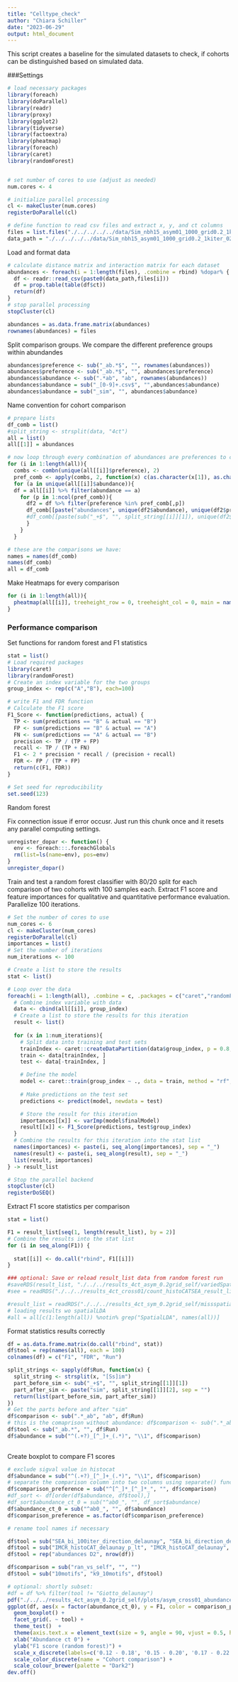 ```yaml
---
title: "Celltype_check"
author: "Chiara Schiller"
date: "2023-06-29"
output: html_document
---
```

This script creates a baseline for the simulated datasets to check, if cohorts can be distinguished based on simulated data. 

###Settings
```r
# load necessary packages
library(foreach)
library(doParallel)
library(readr)
library(proxy)
library(ggplot2)
library(tidyverse)
library(factoextra)
library(pheatmap)
library(foreach)
library(caret)
library(randomForest)


# set number of cores to use (adjust as needed)
num.cores <- 4

# initialize parallel processing
cl <- makeCluster(num.cores)
registerDoParallel(cl)

# define function to read csv files and extract x, y, and ct columns
files = list.files("./../../../../data/Sim_nbh15_asym01_1000_grid0.2_1kiter_025kswap/", pattern = ".csv")
data_path = "./../../../../data/Sim_nbh15_asym01_1000_grid0.2_1kiter_025kswap/"
```

Load and format data
```r
# calculate distance matrix and interaction matrix for each dataset
abundances <- foreach(i = 1:length(files), .combine = rbind) %dopar% {
  df <- readr::read_csv(paste0(data_path,files[i]))
  df = prop.table(table(df$ct))
  return(df)
}
# stop parallel processing
stopCluster(cl)

abundances = as.data.frame.matrix(abundances)
rownames(abundances) = files

```

Split comparison groups. We compare the different preference groups within abundandes
```r
abundances$preference <- sub("_ab.*$", "", rownames(abundances))
abundances$preference <- sub("_ab.*$", "", abundances$preference)
abundances$abundance <- sub(".*ab", "ab", rownames(abundances))
abundances$abundance = sub("_[0-9]+.csv$", "",abundances$abundance)
abundances$abundance = sub("_sim", "", abundances$abundance)
```

Name convention for cohort comparison
```r
# prepare lists
df_comb = list()
#split_string <- strsplit(data, "4ct")
all = list()
all[[1]] = abundances

# now loop through every combination of abundances are preferences to compare all tools withtin their abundances
for (i in 1:length(all)){
  combs <- combn(unique(all[[i]]$preference), 2)
  pref_comb <- apply(combs, 2, function(x) c(as.character(x[1]), as.character(x[2])))
  for (a in unique(all[[i]]$abundance)){
  df = all[[i]] %>% filter(abundance == a)
    for (p in 1:ncol(pref_comb)){
      df2 = df %>% filter(preference %in% pref_comb[,p]) 
      df_comb[[paste("abundances", unique(df2$abundance), unique(df2$preference)[1], "vs", unique(df2$preference)[2], sep = "_")]] = df2 %>% select(-preference, -abundance)
      #df_comb[[paste(sub("_+$", "", split_string[[i]][1]), unique(df2$abundance), paste(pref_comb[,p], sep = "_vs_"), sep = "_")]] = df2
      }
    }
  }

# these are the comparisons we have:
names = names(df_comb)
names(df_comb)
all = df_comb
```

Make Heatmaps for every comparison
```r
for (i in 1:length(all)){
  pheatmap(all[[i]], treeheight_row = 0, treeheight_col = 0, main = names(all)[i], cluster_rows = F)
}
```

### Performance comparison

Set functions for random forest and F1 statistics
```r
stat = list()
# Load required packages
library(caret)
library(randomForest)
# Create an index variable for the two groups
group_index <- rep(c("A","B"), each=100)

# write F1 and FDR function
# Calculate the F1 score
F1_Score <- function(predictions, actual) {
  TP <- sum(predictions == "B" & actual == "B")
  FP <- sum(predictions == "B" & actual == "A")
  FN <- sum(predictions == "A" & actual == "B")
  precision <- TP / (TP + FP)
  recall <- TP / (TP + FN)
  F1 <- 2 * precision * recall / (precision + recall)
  FDR <- FP / (TP + FP)
  return(c(F1, FDR))
}

# Set seed for reproducibility
set.seed(123)
```


Random forest

Fix connection issue if error occusr. Just run this chunk once and it resets any parallel computing settings.
```r
unregister_dopar <- function() {
  env <- foreach:::.foreachGlobals
  rm(list=ls(name=env), pos=env)
}
unregister_dopar()
```

Train and test a random forest classifier with 80/20 split for each comparison of two cohorts with 100 samples each.
Extract F1 score and feature importances for qualitative and quantitative performance evaluation.
Parallelize 100 iterations.
```r
# Set the number of cores to use
num_cores <- 6
cl <- makeCluster(num_cores)
registerDoParallel(cl)
importances = list()
# Set the number of iterations
num_iterations <- 100

# Create a list to store the results
stat <- list()

# Loop over the data
foreach(i = 1:length(all), .combine = c, .packages = c("caret","randomForest")) %dopar% {
  # Combine index variable with data
  data <- cbind(all[[i]], group_index)
  # Create a list to store the results for this iteration
  result <- list()
  
  for (x in 1:num_iterations){
    # Split data into training and test sets
    trainIndex <- caret::createDataPartition(data$group_index, p = 0.8, list = FALSE, times = 1)
    train <- data[trainIndex, ]
    test <- data[-trainIndex, ]

    # Define the model
    model <- caret::train(group_index ~ ., data = train, method = "rf", trControl = trainControl(method = "cv", number = 5))
    
    # Make predictions on the test set
    predictions <- predict(model, newdata = test)

    # Store the result for this iteration
    importances[[x]] <- varImp(model$finalModel)
    result[[x]] <- F1_Score(predictions, test$group_index)
  }
  # Combine the results for this iteration into the stat list
  names(importances) <- paste(i, seq_along(importances), sep = "_")
  names(result) <- paste(i, seq_along(result), sep = "_")
  list(result, importances)
} -> result_list

# Stop the parallel backend
stopCluster(cl)
registerDoSEQ()
```

Extract F1 score statistics per comparison
```r
stat = list()

F1 = result_list[seq(1, length(result_list), by = 2)]
# Combine the results into the stat list
for (i in seq_along(F1)) {
  
  stat[[i]] <- do.call("rbind", F1[[i]])
}

### optional: Save or reload result_list data from random forest run
#saveRDS(result_list, "./../../results_4ct_asym_0.2grid_self/variedSpatialLDA_result_list_4ct_cross01.rds")
#see = readRDS("./../../results_4ct_cross01/count_histoCATSEA_result_list_4ct_cross01.rds")

#result_list = readRDS("./../../results_4ct_sym_0.2grid_self/missspatialLDA_result_list_4ct_self00.rds")
# loading results wo spatialLDA
#all = all[c(1:length(all)) %notin% grep("SpatialLDA", names(all))]
```

Format statistics results correctly

```r
df = as.data.frame.matrix(do.call("rbind", stat))
df$tool = rep(names(all), each = 100)
colnames(df) = c("F1", "FDR", "Run")

split_strings <- sapply(df$Run, function(x) {
  split_string <- strsplit(x, "[Ss]im")
  part_before_sim <- sub("_+$", "", split_string[[1]][1])
  part_after_sim <- paste("sim", split_string[[1]][2], sep = "")
  return(list(part_before_sim, part_after_sim))
})
# Get the parts before and after "sim"
df$comparison <- sub(".*_ab", "ab", df$Run)
# this is the comaprison without abundance: df$comparison <- sub(".*_ab._[0-9]\\.[0-9]*_", "", names(all)), just took me long and I did not want to delete it
df$tool <- sub("_ab.*", "", df$Run)
df$abundance = sub("^(.+?)_[^_]+_(.*)", "\\1", df$comparison)
  
```

Create boxplot to compare F1 scores
```r
# exclude sigval value in histocat
df$abundance = sub("^(.+?)_[^_]+_(.*)", "\\1", df$comparison)
# separate the comparison column into two columns using separate() function
df$comparison_preference = sub("^[^_]*_[^_]*_", "", df$comparison)
#df_sort <- df[order(df$abundance, df$tool),]
#df_sort$abundance_ct_0 = sub("^ab0_", "", df_sort$abundance)
df$abundance_ct_0 = sub("^ab0_", "", df$abundance)
df$comparison_preference = as.factor(df$comparison_preference)

# rename tool names if necessary

df$tool = sub("SEA_bi_100iter_direction_delaunay", "SEA_bi_direction_delaunay", df$tool)
df$tool = sub("IMCR_histoCAT_delaunay_p_lt", "IMCR_histoCAT_delaunay", df$tool)
df$tool = rep("abundances D2", nrow(df))

df$comparison = sub("ran_vs_self", "", "")
df$tool = sub("10motifs", "k9_10motifs", df$tool)

# optional: shortly subset:
#df = df %>% filter(tool != "Giotto_delaunay")
pdf("./../../results_4ct_asym_0.2grid_self/plots/asym_cross01_abundances_F1.pdf", width = 4.5, height = 4.5)
ggplot(df, aes(x = factor(abundance_ct_0), y = F1, color = comparison_preference, group = interaction(comparison_preference, abundance_ct_0))) +
  geom_boxplot() +
  facet_grid(. ~ tool) +
  theme_test()  +
  theme(axis.text.x = element_text(size = 9, angle = 90, vjust = 0.5, hjust = 1)) +
  xlab("Abundance ct 0") +
  ylab("F1 score (random forest)") +
  scale_x_discrete(labels=c('0.12 - 0.18', '0.15 - 0.20', '0.17 - 0.22', '0.22 - 0.23', '0.25')) +
  scale_color_discrete(name = "Cohort comparison") +
  scale_colour_brewer(palette = "Dark2")
dev.off()

```


